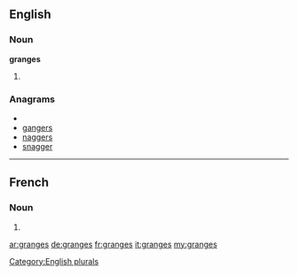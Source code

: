 ==English==

===Noun===
'''granges'''

# {{plural of|[[grange]]}}

===Anagrams===
* {{alphagram|aeggnrs}}
* [[gangers#English|gangers]]
* [[naggers#English|naggers]]
* [[snagger#English|snagger]]

[[Category:English plurals]]
----
==French==

===Noun===
{{infl|fr|plural}} {{f|p}}

# {{plural of|grange|lang=French}}

[[ar:granges]]
[[de:granges]]
[[fr:granges]]
[[it:granges]]
[[my:granges]]